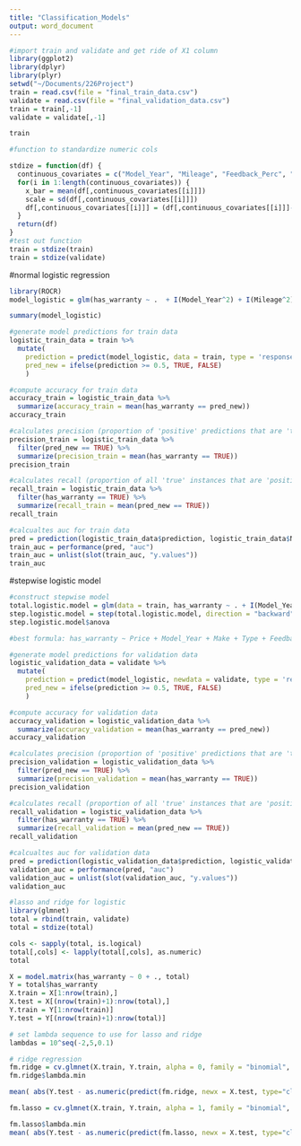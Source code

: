 ```yaml
---
title: "Classification_Models"
output: word_document
---
```


```r
#import train and validate and get ride of X1 column
library(ggplot2)
library(dplyr)
library(plyr)
setwd("~/Documents/226Project")
train = read.csv(file = "final_train_data.csv")
validate = read.csv(file = "final_validation_data.csv")
train = train[,-1]
validate = validate[,-1]

train
```

```r
#function to standardize numeric cols

stdize = function(df) {
  continuous_covariates = c("Model_Year", "Mileage", "Feedback_Perc", "N_Reviews", "review_polarity", "review_positivity")
  for(i in 1:length(continuous_covariates)) {
    x_bar = mean(df[,continuous_covariates[[i]]])
    scale = sd(df[,continuous_covariates[[i]]])
    df[,continuous_covariates[[i]]] = (df[,continuous_covariates[[i]]]-x_bar)/scale
  }
  return(df)
}
#test out function
train = stdize(train)
train = stdize(validate)

```

#normal logistic regression
```r
library(ROCR)
model_logistic = glm(has_warranty ~ .  + I(Model_Year^2) + I(Mileage^2) + Make:Model_Year + Make:Type, train, family = 'binomial')

summary(model_logistic)

#generate model predictions for train data
logistic_train_data = train %>%
  mutate(
    prediction = predict(model_logistic, data = train, type = 'response'),
    pred_new = ifelse(prediction >= 0.5, TRUE, FALSE)
    )

#compute accuracy for train data
accuracy_train = logistic_train_data %>%
  summarize(accuracy_train = mean(has_warranty == pred_new))
accuracy_train

#calculates precision (proportion of 'positive' predictions that are 'true') for train data
precision_train = logistic_train_data %>%
  filter(pred_new == TRUE) %>%
  summarize(precision_train = mean(has_warranty == TRUE))
precision_train

#calculates recall (proportion of all 'true' instances that are 'positive') for train data
recall_train = logistic_train_data %>%
  filter(has_warranty == TRUE) %>%
  summarize(recall_train = mean(pred_new == TRUE))
recall_train

#calcualtes auc for train data
pred = prediction(logistic_train_data$prediction, logistic_train_data$New)
train_auc = performance(pred, "auc")
train_auc = unlist(slot(train_auc, "y.values"))
train_auc
```

#stepwise logistic model
```r
#construct stepwise model
total.logistic.model = glm(data = train, has_warranty ~ . + I(Model_Year^2) + I(Mileage^2) + Make:Model_Year + Make:Type, family = 'binomial')
step.logistic.model = step(total.logistic.model, direction = "backward")
step.logistic.model$anova

#best formula: has_warranty ~ Price + Model_Year + Make + Type + Feedback_Perc + N_Reviews + Seller_Status + Auction + Buy_Now + uses_excl + review_polarity + New + I(Model_Year^2)
```

```r
#generate model predictions for validation data
logistic_validation_data = validate %>%
  mutate(
    prediction = predict(model_logistic, newdata = validate, type = 'response'),
    pred_new = ifelse(prediction >= 0.5, TRUE, FALSE)
    )

#compute accuracy for validation data
accuracy_validation = logistic_validation_data %>%
  summarize(accuracy_validation = mean(has_warranty == pred_new))
accuracy_validation

#calculates precision (proportion of 'positive' predictions that are 'true') for validation data
precision_validation = logistic_validation_data %>%
  filter(pred_new == TRUE) %>%
  summarize(precision_validation = mean(has_warranty == TRUE))
precision_validation

#calculates recall (proportion of all 'true' instances that are 'positive') for validation data
recall_validation = logistic_validation_data %>%
  filter(has_warranty == TRUE) %>%
  summarize(recall_validation = mean(pred_new == TRUE))
recall_validation

#calcualtes auc for validation data
pred = prediction(logistic_validation_data$prediction, logistic_validation_data$New)
validation_auc = performance(pred, "auc")
validation_auc = unlist(slot(validation_auc, "y.values"))
validation_auc
```

```r
#lasso and ridge for logistic
library(glmnet)
total = rbind(train, validate)
total = stdize(total)

cols <- sapply(total, is.logical)
total[,cols] <- lapply(total[,cols], as.numeric)
total

X = model.matrix(has_warranty ~ 0 + ., total)
Y = total$has_warranty
X.train = X[1:nrow(train),]
X.test = X[(nrow(train)+1):nrow(total),]
Y.train = Y[1:nrow(train)]
Y.test = Y[(nrow(train)+1):nrow(total)]

# set lambda sequence to use for lasso and ridge
lambdas = 10^seq(-2,5,0.1)

# ridge regression
fm.ridge = cv.glmnet(X.train, Y.train, alpha = 0, family = "binomial", thresh = 1e-12)
fm.ridge$lambda.min

mean( abs(Y.test - as.numeric(predict(fm.ridge, newx = X.test, type="class", s = "lambda.min"))))

fm.lasso = cv.glmnet(X.train, Y.train, alpha = 1, family = "binomial", thresh = 1e-12)

fm.lasso$lambda.min
mean( abs(Y.test - as.numeric(predict(fm.lasso, newx = X.test, type="class", s = "lambda.min"))))

```



